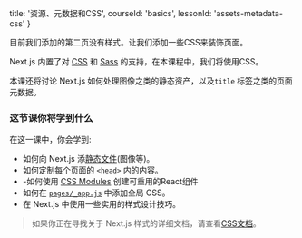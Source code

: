 
  title: '资源、元数据和CSS',
  courseId: 'basics',
  lessonId: 'assets-metadata-css'
}

目前我们添加的第二页没有样式。让我们添加一些CSS来装饰页面。

Next.js 内置了对 [CSS](/docs/basic-features/built-in-css-support) 和 [Sass](/docs/basic-features/built-in-css-support#sass-support) 的支持，在本课程中，我们将使用CSS。

本课还将讨论 Next.js 如何处理图像之类的静态资产，以及`title` 标签之类的页面元数据。

### 这节课你将学到什么

在这一课中，你会学到:

- 如何向 Next.js 添[静态文件](/docs/basic-features/static-file-serving)(图像等)。
- 如何定制每个页面的 `<head>` 内的内容。
- -如何使用 [CSS Modules](/docs/basic-features/built-in-css-support#adding-component-level-css) 创建可重用的React组件
- 如何在 [`pages/_app.js`](/docs/advanced-features/custom-app) 中添加全局 CSS。
- 在 Next.js 中使用一些实用的样式设计技巧。

> 如果你正在寻找关于 Next.js 样式的详细文档，请查看[CSS文档](/docs/basic-features/built-in-css-support)。

